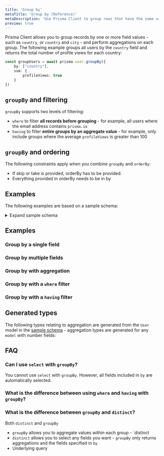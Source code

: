 ```yaml
---
title: 'Group by'
metaTitle: 'Group by (Reference)'
metaDescription: 'Use Prisma Client to group rows that have the same values.'
preview: true
---
```


<TopBlock>

Prisma Client allows you to group records by one or more field values - such as `country`, or `country` and `city` - and perform aggregations on each group. The following example groups all users by the `country` field and returns the total number of profile views for each country:

<CodeWithResult>
<Cmd>

```ts
const groupUsers = await prisma.user.groupBy({    
    by: ["country"],
    sum: {
        profileViews: true
    }
})
```
</Cmd>
<CmdResult>
</CmdResult>
</CodeWithResult>

</TopBlock>

## `groupBy` and filtering

`groupBy` supports two levels of filtering:

* `where` to filter **all records before grouping** - for example, all users where the email address contains `prisma.io`
* `having` to filter **entire groups by an aggregate value** - for example, only include groups where the average `profileViews` is greater than 100

## `groupBy` and ordering

The following constraints apply when you combine `groupBy` and `orderBy`:

* If skip or take is provided, orderBy has to be provided.
* Everything provided in orderBy needs to be in by

## Examples

The following examples are based on a sample schema:

<a  id="sample-model"></a>
 
<details>
  <summary>Expand sample schema</summary>

```prisma
generator client {
  provider             = "prisma-client-js"
}

datasource db {
  provider = "mysql"
  url      = env("DATABASE_URL")
}

model Post {
  id         Int     @default(autoincrement()) @id  
  authorId   Int?
  content    String?
  published  Boolean @default(false)
  title      String
  adEarnings Float? 
  user       User?   @relation(fields: [authorId], references: [id])  

  @@index([authorId], name: "authorId")
}

model User {
  id              Int     @default(autoincrement()) @id
  email           String  @unique  
  name            String?
  extendedProfile Json?
  age             Int?
  role            Role    @default(USER)
  posts           Post[]  
}

enum Role {
  ADMIN
  USER
  MODERATOR
}
```

</details>


## Examples

### Group by a single field

### Group by multiple fields

### Group by with aggregation

### Group by with a `where` filter

### Group by with a `having` filter

## Generated types

The following types relating to aggregation are generated from the `User` model in the [sample schema](#sample-model) - aggregation types are generated for any `model` with number fields:

## FAQ

### Can I use `select` with `groupBy`?

You cannot use `select` with `groupBy`. However, all fields included in `by` are automatically selected.

### What is the difference between using `where` and `having` with `groupBy`?

### What is the difference between `groupBy` and `distinct`?

Both `distinct` and `groupBy` 

* `groupBy` allows you to aggregate values within each group - `distinct
* `distinct` allows you to select any fields you want - `groupBy` only returns aggregations and the fields specified in `by`
* Underlying query